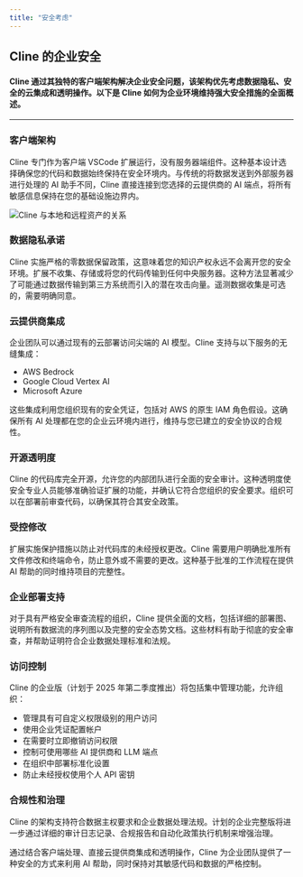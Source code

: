 ```yaml
---
title: "安全考虑"
---
```


## Cline 的企业安全

#### Cline 通过其独特的客户端架构解决企业安全问题，该架构优先考虑数据隐私、安全的云集成和透明操作。以下是 Cline 如何为企业环境维持强大安全措施的全面概述。

---

### 客户端架构

Cline 专门作为客户端 VSCode 扩展运行，没有服务器端组件。这种基本设计选择确保您的代码和数据始终保持在安全环境内。与传统的将数据发送到外部服务器进行处理的 AI 助手不同，Cline 直接连接到您选择的云提供商的 AI 端点，将所有敏感信息保持在您的基础设施边界内。

<Frame>
	<img
		src="https://storage.googleapis.com/cline_public_images/docs/assets/cline-arch.png"
		alt="Cline 与本地和远程资产的关系"
	/>
</Frame>

### 数据隐私承诺

Cline 实施严格的零数据保留政策，这意味着您的知识产权永远不会离开您的安全环境。扩展不收集、存储或将您的代码传输到任何中央服务器。这种方法显著减少了可能通过数据传输到第三方系统而引入的潜在攻击向量。遥测数据收集是可选的，需要明确同意。

### 云提供商集成

企业团队可以通过现有的云部署访问尖端的 AI 模型。Cline 支持与以下服务的无缝集成：

-   AWS Bedrock
-   Google Cloud Vertex AI
-   Microsoft Azure

这些集成利用您组织现有的安全凭证，包括对 AWS 的原生 IAM 角色假设。这确保所有 AI 处理都在您的企业云环境内进行，维持与您已建立的安全协议的合规性。

### 开源透明度

Cline 的代码库完全开源，允许您的内部团队进行全面的安全审计。这种透明度使安全专业人员能够准确验证扩展的功能，并确认它符合您组织的安全要求。组织可以在部署前审查代码，以确保其符合其安全政策。

### 受控修改

扩展实施保护措施以防止对代码库的未经授权更改。Cline 需要用户明确批准所有文件修改和终端命令，防止意外或不需要的更改。这种基于批准的工作流程在提供 AI 帮助的同时维持项目的完整性。

### 企业部署支持

对于具有严格安全审查流程的组织，Cline 提供全面的文档，包括详细的部署图、说明所有数据流的序列图以及完整的安全态势文档。这些材料有助于彻底的安全审查，并帮助证明符合企业数据处理标准和法规。

### 访问控制

Cline 的企业版（计划于 2025 年第二季度推出）将包括集中管理功能，允许组织：

-   管理具有可自定义权限级别的用户访问
-   使用企业凭证配置帐户
-   在需要时立即撤销访问权限
-   控制可使用哪些 AI 提供商和 LLM 端点
-   在组织中部署标准化设置
-   防止未经授权使用个人 API 密钥

### 合规性和治理

Cline 的架构支持符合数据主权要求和企业数据处理法规。计划的企业完整版将进一步通过详细的审计日志记录、合规报告和自动化政策执行机制来增强治理。

通过结合客户端处理、直接云提供商集成和透明操作，Cline 为企业团队提供了一种安全的方式来利用 AI 帮助，同时保持对其敏感代码和数据的严格控制。
